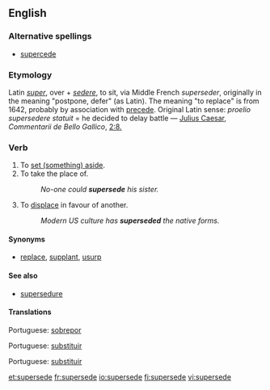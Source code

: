 ==English==

===Alternative spellings===
*[[supercede]]

===Etymology===
Latin ''[[super]]'', over + ''[[sedere]]'', to sit, via Middle French ''superseder'', originally in the meaning "postpone, defer" (as Latin).
The meaning "to replace" is from 1642, probably by association with [[precede]].
Original Latin sense: ''proelio supersedere statuit'' = he decided to delay battle — [[Gaius Julius Caesar|Julius Caesar]], ''Commentarii de Bello Gallico'', [http://books.google.com/books?id=It6gog_TA2oC&pg=PA87&lpg=PA87&dq=supersedere&source=web&ots=RbNGmp9Lcv&sig=JpR8O8C2E7X_JBXF3OW_MApYjBs 2:8.]

===Verb===
{{en-verb|supersed|ing}} {{transitive}}

# To [[set aside|set (something) aside]].
# To take the place of.
#:''No-one could '''supersede''' his sister.''
# To [[displace]] in favour of another.
#:''Modern US culture has '''superseded''' the native forms.''

====Synonyms====
*[[replace]], [[supplant]], [[usurp]]

====See also====
*[[supersedure]]

====Translations====
{{trans-top|set aside}}
{{trans-mid}}
Portuguese: [[sobrepor]]
{{trans-bottom}}

{{trans-top|take the place of}}
{{trans-mid}}
Portuguese: [[substituir]]
{{trans-bottom}}

{{trans-top|displace in favour of another}}
{{trans-mid}}
Portuguese: [[substituir]]
{{trans-bottom}}

[[et:supersede]]
[[fr:supersede]]
[[io:supersede]]
[[fi:supersede]]
[[vi:supersede]]
